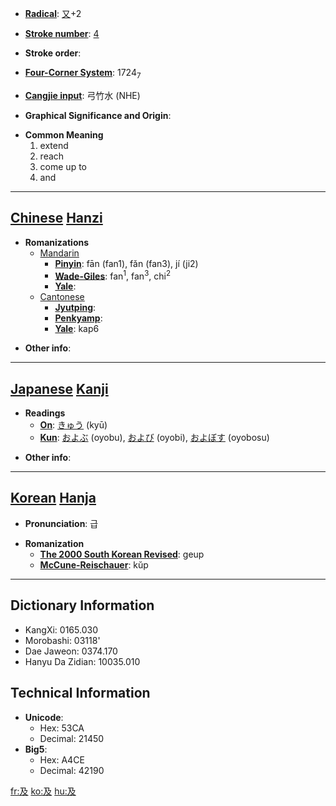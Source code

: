 * '''[[Wiktionary:Chinese radical index| Radical]]''': [[Wiktionary:Chinese radical index 又|又]]+2

* '''[[Wiktionary:Chinese total strokes index|Stroke number]]''': [[Wiktionary:Chinese total strokes index 4|4]]

* '''Stroke order''': 

* '''[[Wiktionary:Chinese four corner index|Four-Corner System]]''': 1724<sub>7</sub>

* '''[[Wiktionary:Chinese Cangjie index|Cangjie input]]''': 弓竹水 (NHE)

* '''Graphical Significance and Origin''': 

* '''Common Meaning'''
*#extend
*# reach
*# come up to
*# and


----

== [[Chinese]] [[Hanzi]] ==

* '''Romanizations'''
** [[Mandarin]]
*** '''[[Pinyin]]''': fān (fan1), fǎn (fan3), jí (ji2)
*** '''[[Wade-Giles]]''': fan<sup>1</sup>, fan<sup>3</sup>, chi<sup>2</sup>
*** '''[[Yale]]''': 
**[[Cantonese]]
***'''[[Jyutping]]''':
***'''[[Penkyamp]]''': 
***'''[[Yale]]''': kap6

* '''Other info''': 

----

== [[Japanese]] [[Kanji]] ==

* '''Readings'''
** '''[[On]]''': [[きゅう]] (kyū)
** '''[[Kun]]''': [[およぶ]] (oyobu), [[および]] (oyobi), [[およぼす]] (oyobosu)

* '''Other info''':  

----

== [[Korean]] [[Hanja]] ==

* '''Pronunciation''': 급

* '''Romanization'''
** '''[[The 2000 South Korean Revised Romanization|The 2000 South Korean Revised]]''': geup
** '''[[McCune-Reischauer]]''': kŭp

----

== Dictionary Information ==

* KangXi: 0165.030
* Morobashi: 03118'
* Dae Jaweon: 0374.170
* Hanyu Da Zidian: 10035.010

== Technical Information ==

* '''Unicode''':
** Hex: 53CA
** Decimal: 21450
* '''Big5''':
** Hex: A4CE
** Decimal: 42190

[[fr:及]]
[[ko:及]]
[[hu:及]]